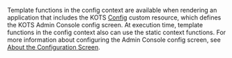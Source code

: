 Template functions in the config context are available when rendering an application that includes the KOTS [Config](/reference/custom-resource-config) custom resource, which defines the KOTS Admin Console config screen. At execution time, template functions in the config context also can use the static context functions. For more information about configuring the Admin Console config screen, see [About the Configuration Screen](/vendor/config-screen-about).